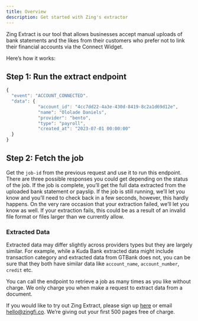 ```yaml
---
title: Overview
description: Get started with Zing's extractor
---
```

Zing Extract is our tool that allows businesses accept manual uploads of bank statements and the likes from their customers who prefer not to link their financial accounts via the Connect Widget.

Here’s how it works:

## Step 1: Run the extract endpoint

```javascript ACCOUNT_CONNECTED
{
  "event": "ACCOUNT_CONNECTED".
  "data": {
            "account_id": "4cc7dd22-4a3e-430d-8419-8c2a1d69d12e",
            "name": "Ololade Daniels",
            "provider": "bento",
            "type": "payroll",
            "created_at": "2023-07-01 00:00:00"
  }
}
```

## Step 2: Fetch the job

Get the `job-id` from the previous request and use it to run this endpoint. There are three possible responses you could get depending on the status of the job. If the job is complete, you’ll get the full data extracted from the uploaded bank statement or payslip. If the job is still running, we’ll let you know and you’ll need to check back in a few seconds, however, this hardly happens. On the very rare occasion that your extraction failed, we’ll let you know as well. If your extraction fails, this could be as a result of an invalid file format or files larger than we currently allow.

### Extracted Data

Extracted data may differ slightly across providers types but they are largely similar. For example, while a Kuda Bank extracted data might include transaction category and extracted data from GTBank does not, you can be sure that they both have similar data like `account_name`, `account_number`, `credit` etc. 

You can call the endpoint to retrieve a job as many times as you like without charge. We only charge you when make a request to extract data from a document. 

If you would like to try out Zing Extract, please sign up [here](https://tally.so/r/mKpkWV) or email [hello@zingfi.co](mailto:hello@zingfi.co). We’re giving out your first 500 pages free of charge.
